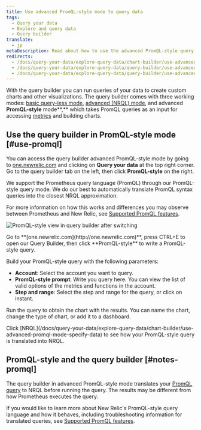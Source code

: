 ```yaml
---
title: Use advanced PromQL-style mode to query data
tags:
  - Query your data
  - Explore and query data
  - Query builder
translate:
  - jp
metaDescription: Read about how to use the advanced PromQL-style query mode to get data and build charts.
redirects:
  - /docs/query-your-data/explore-query-data/chart-builder/use-advanced-promql-mode-specify-data
  - /docs/query-your-data/explore-query-data/query-builder/use-advanced-promql-mode-specify-data
  - /docs/query-your-data/explore-query-data/query-builder/use-advanced-promql-style-mode-specify-data
---
```


With the query builder you can run queries of your data to create custom charts and other visualizations. The query builder comes with three working modes: [basic query-less mode](/docs/chart-builder/use-chart-builder/choose-data/use-basic-mode-specify-data), [advanced (NRQL) mode](/docs/chart-builder/use-chart-builder/choose-data/use-advanced-nrql-mode-specify-data), and advanced **PromQL-style** mode**,** which takes PromQL queries as an input for accessing [metrics](/docs/using-new-relic/data/understand-data/new-relic-data-types#metrics) and building charts.

## Use the query builder in PromQL-style mode [#use-promql]

You can access the query builder advanced PromQL-style mode by going to [one.newrelic.com](https://one.newrelic.com/) and clicking on **Query your data** at the top right corner. Go to the query builder tab on the left, then click **PromQL-style** on the right.

<Callout variant="tip">
  We support the Prometheus query language (PromQL) through our PromQL-style query mode. We do our best to automatically translate PromQL syntax queries into the closest NRQL approximation.

  For more information on how this works and differences you may observe between Prometheus and New Relic, see [Supported PromQL features](/docs/integrations/prometheus-integrations/view-query-data/supported-promql-features).
</Callout>

![PromQL-style view in query builder after switching](./images/PromQL-after.png "PromQL mode")

<figcaption>
  Go to **[one.newrelic.com](http://one.newrelic.com)**, press CTRL+E to open our Query Builder, then click **PromQL-style** to write a PromQL-style query.
</figcaption>

Build your PromQL-style query with the following parameters:

* **Account**: Select the account you want to query.
* **PromQL-style prompt**: Write you query here. You can view the list of valid options of the metrics and functions in the account.
* **Step and range**: Select the step and range for the query, or click on instant.

Run the query to obtain the chart with the results. You can name the chart, change the type of chart, or add it to a dashboard.

<Callout variant="tip">
  Click [NRQL](/docs/query-your-data/explore-query-data/chart-builder/use-advanced-promql-mode-specify-data) to see how your PromQL-style query is translated into NRQL.
</Callout>

## PromQL-style and the query builder [#notes-promql]

The query builder in advanced PromQL-style mode translates your [PromQL query](https://prometheus.io/docs/prometheus/latest/querying/basics/) to NRQL before running the query. The results may be different from how Prometheus executes the query.

If you would like to learn more about New Relic's PromQL-style query language and how it behaves, including troubleshooting information for translated queries, see [Supported PromQL features](/docs/integrations/prometheus-integrations/view-query-data/supported-promql-features).
